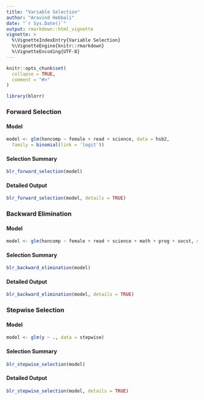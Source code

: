 ```yaml
---
title: "Variable Selection"
author: "Aravind Hebbali"
date: "`r Sys.Date()`"
output: rmarkdown::html_vignette
vignette: >
  %\VignetteIndexEntry{Variable Selection}
  %\VignetteEngine{knitr::rmarkdown}
  %\VignetteEncoding{UTF-8}
---
```


```r
knitr::opts_chunk$set(
  collapse = TRUE,
  comment = "#>"
)
```

```r
library(blorr)
```

### Forward Selection

#### Model

```r
model <- glm(honcomp ~ female + read + science, data = hsb2,
  family = binomial(link = 'logit'))
```

#### Selection Summary

```r
blr_forward_selection(model)
```

#### Detailed Output

```r
blr_forward_selection(model, details = TRUE)
```

### Backward Elimination

#### Model

```r
model <- glm(honcomp ~ female + read + science + math + prog + socst, data = hsb2, family = binomial(link = 'logit'))
```

#### Selection Summary

```r
blr_backward_elimination(model)
```

#### Detailed Output

```r
blr_backward_elimination(model, details = TRUE)
```

### Stepwise Selection

#### Model

```r
model <- glm(y ~ ., data = stepwise)
```

#### Selection Summary

```r
blr_stepwise_selection(model)
```

#### Detailed Output

```r
blr_stepwise_selection(model, details = TRUE)
```

